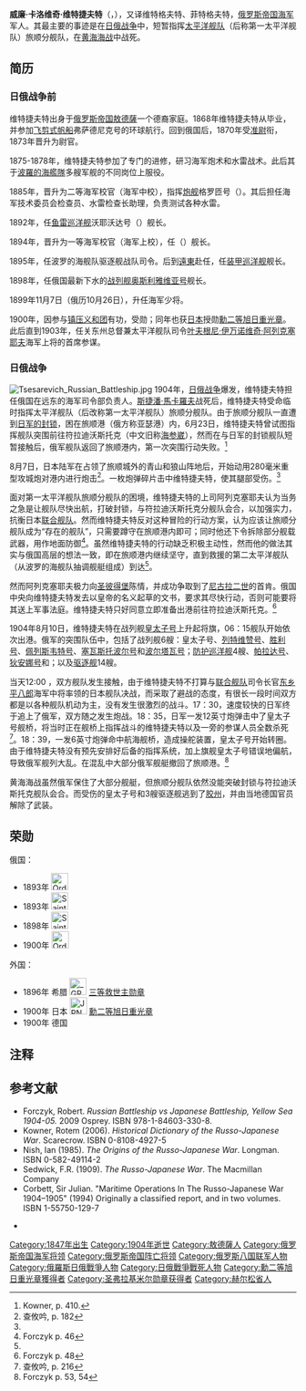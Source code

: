 {{Infobox military person
|name= 威廉·卡洛维奇·维特捷夫特
|birth_date= 1847年10月14日
|death_date= {{Death date and age|1904|08|10|1847|10|14}}
|birth_place= [[俄罗斯帝国|俄罗斯帝国]][[敖德薩|敖德薩]]
|death_place= [[黄海|黄海]]（战死）
|placeofburial= 
|placeofburial_label= Place of burial
|image= Wilgelm Vitgeft.jpg
|caption= 
|nickname= 
|allegiance=[[俄罗斯帝国|俄罗斯帝国]]
|branch=[[俄罗斯帝国海軍|俄罗斯帝国海軍]]
|serviceyears=1868-1904
|rank=[[海軍上將|海軍上將]]
|commands=[[太平洋舰队_(俄罗斯)|太平洋舰队]]（第一太平洋舰队）
|unit=
|battles=[[义和团运动|八国联军镇压义和团]]<br />[[日俄战争|日俄战争]]
|awards= {{link-en|圣斯坦尼斯瓦夫勋章|Order of Saint Stanislaus|一等带剑圣斯坦尼斯瓦夫勋章}}<br />{{link-en|圣弗拉基米尔勋章|Order of Saint Vladimir|三等圣弗拉基米尔勋章}}<br />{{link-en|圣安妮勋章|Order of Saint Anna|二等圣安妮勋章}}
|family=
|laterwork=
}}

'''威廉·卡洛维奇·维特捷夫特'''（'''{{lang-ru|Вильгельм Карлович Витгефт}}'''，'''{{lang-de|Wilhelm Withöft}}'''），又译维特格夫特、菲特格夫特，[[俄罗斯帝国海军|俄罗斯帝国海军]]军人。其最主要的事迹是在[[日俄战争|日俄战争]]中，短暂指挥[[太平洋舰队_(俄罗斯)|太平洋舰队]]（后称第一太平洋舰队）旅顺分舰队，在[[黄海海战_(1904年)|黄海海战]]中战死。

== 简历 ==
=== 日俄战争前 ===
维特捷夫特出身于[[俄罗斯帝国|俄罗斯帝国]][[敖德薩|敖德薩]]一个德裔家庭。1868年维特捷夫特从{{link-en|海上士官生军团|Sea Cadet Corps (Russia)}}毕业，并参加[[飞剪式帆船|飞剪式帆船]]弗萨德尼克号的环球航行。回到俄国后，1870年受[[准尉|准尉]]衔，1873年晋升为尉官。

1875-1878年，维特捷夫特参加了专门的进修，研习海军炮术和水雷战术。此后其于[[波羅的海艦隊|波羅的海艦隊]]多艘军舰的不同岗位上服役。

1885年，晋升为二等海军校官（海军中校），指挥[[巡邏艦|炮舰]]格罗匝号（{{lang-ru|Гроза}}）。其后担任海军技术委员会检查员、水雷检查长助理，负责测试各种水雷。

1892年，任[[鱼雷巡洋舰|鱼雷巡洋舰]]沃耶沃达号（{{lang-ru|Воевода}}）舰长。

1894年，晋升为一等海军校官（海军上校），任{{link-ru|胡蜂号飞剪帆船 (1878年)|Наездник (клипер, 1878)|胡蜂号}}（{{lang-ru|Наездник}}）舰长。

1895年，任波罗的海舰队驱逐舰战队司令。后到[[遠東|遠東]]赴任，任[[装甲巡洋舰|装甲巡洋舰]]{{link-en|迪米特里·顿斯柯伊号装甲巡洋舰|Russian cruiser Dmitrii Donskoi|迪米特里·顿斯柯伊号}}舰长。

1898年，任俄国最新下水的[[战列舰|战列舰]][[奥斯利雅维亚号战列舰|奥斯利雅维亚号]]舰长。

1899年11月7日（俄历10月26日），升任海军少将。

1900年，因参与[[义和团运动|镇压义和团]]有功，受勋{{link-en|圣斯坦尼斯瓦夫勋章|Order of Saint Stanislaus|一等带剑圣斯坦尼斯瓦夫勋章}}；同年也获[[大日本帝国|日本]]授勋[[旭日章|勳二等旭日重光章]]。此后直到1903年，任关东州总督兼太平洋舰队司令[[叶夫根尼·伊万诺维奇·阿列克塞耶夫|叶夫根尼·伊万诺维奇·阿列克塞耶夫]]海军上将的首席参谋。

=== 日俄战争 ===
[[Image:Tsesarevich_Russian_Battleship.jpg|thumb]]
1904年，[[日俄战争|日俄战争]]爆发，维特捷夫特担任俄国在远东的海军司令部负责人。[[斯捷潘·馬卡羅夫|斯捷潘·馬卡羅夫]]战死后，维特捷夫特受命临时指挥太平洋舰队（后改称第一太平洋舰队）旅顺分舰队。由于旅顺分舰队一直遭到[[旅顺口海战|日军的封锁]]，困在旅顺港（俄方称亚瑟港）内，6月23日，维特捷夫特曾试图指挥舰队突围前往符拉迪沃斯托克（中文旧称[[海参崴|海参崴]]），然而在与日军的封锁舰队短暂接触后，俄军舰队返回了旅顺港内，第一次突围行动失败。<ref name= Kowner > Kowner, p. 410.</ref>

8月7日，日本陆军在占领了旅顺城外的青山和狼山阵地后，开始动用280毫米重型攻城炮对港内进行炮击<ref name= zha182>查攸吟, p. 182</ref>。一枚炮弹碎片击中维特捷夫特，使其腿部受伤。<ref name= Kowner/>

面对第一太平洋舰队旅顺分舰队的困境，维特捷夫特的上司阿列克塞耶夫认为当务之急是让舰队尽快出航，打破封锁，与符拉迪沃斯托克分舰队会合，以加强实力，抗衡日本[[联合舰队|联合舰队]]。然而维特捷夫特反对这种冒险的行动方案，认为应该让旅顺分舰队成为“存在的舰队”，只需要蹲守在旅顺港内即可；同时他还下令拆除部分舰载武器，用作地面防御<ref name=f46>Forczyk p. 46</ref>。虽然维特捷夫特的行动缺乏积极主动性，然而他的做法其实与俄国高层的想法一致，即在旅顺港内继续坚守，直到救援的第二太平洋舰队（从波罗的海舰队抽调舰艇组成）到达<ref name=f46/>。

然而阿列克塞耶夫极力向[[圣彼得堡|圣彼得堡]]陈情，并成功争取到了[[尼古拉二世_(俄罗斯)|尼古拉二世]]的首肯。俄国中央向维特捷夫特发去以皇帝的名义起草的文书，要求其尽快行动，否则可能要将其送上军事法庭。维特捷夫特只好同意立即准备出港前往符拉迪沃斯托克。<ref name=f48>Forczyk p. 48</ref>

1904年8月10日，维特捷夫特在战列舰[[皇太子號戰列艦|皇太子号]]上升起将旗，06：15舰队开始依次出港。俄军的突围队伍中，包括了战列舰6艘：皇太子号、[[列特维赞号战列舰|列特维赞号]]、[[胜利号战列舰_(1898年)|胜利号]]、[[佩列斯韦特号战列舰|佩列斯韦特号]]、[[塞瓦斯托波尔号战列舰_(1895年)|塞瓦斯托波尔号]]和[[波尔塔瓦号战列舰_(1894年)|波尔塔瓦号]]；[[防护巡洋舰|防护巡洋舰]]4艘{{link-en|阿斯科利德号防护巡洋舰|Russian cruiser Askold|阿斯科利德号}}、[[帕拉达号防护巡洋舰_(1899年)|帕拉达号]]、[[狄安娜号防护巡洋舰_(1899年)|狄安娜号]]和{{link-en|诺维克号防护巡洋舰 (1900)|Russian cruiser Novik (1900)|诺维克号}}；以及[[驱逐舰|驱逐舰]]14艘。

{{main |黄海海战 (1904年)}}
当天12:00 ，双方舰队发生接触，由于维特捷夫特不打算与[[联合舰队|联合舰队]]司令长官[[东乡平八郎|东乡平八郎]]海军中将率领的日本舰队决战，而采取了避战的态度，有很长一段时间双方都是以各种舰队机动为主，没有发生很激烈的战斗。17：30，速度较快的日军终于追上了俄军，双方随之发生炮战。18：35，日军一发12英寸炮弹击中了皇太子号舰桥，将当时正在舰桥上指挥战斗的维特捷夫特以及一旁的参谋人员全数杀死<ref>查攸吟, p. 216</ref>。18：39，一发6英寸炮弹命中航海舰桥，造成操舵装置，皇太子号开始转圈。由于维特捷夫特没有预先安排好后备的指挥系统，加上旗舰皇太子号错误地偏航，导致俄军舰列大乱。在混乱中大部分俄军舰艇撤回了旅顺港。<ref>Forczyk p. 53, 54</ref>

黄海海战虽然俄军保住了大部分舰艇，但旅顺分舰队依然没能突破封锁与符拉迪沃斯托克舰队会合。而受伤的皇太子号和3艘驱逐舰逃到了[[青岛市|胶州]]，并由当地德国官员解除了武装。

== 荣勋 ==
俄国：
* 1893年 [[File:Order_of_Saint_Anne_Ribbon.PNG|30px]] {{link-en|圣安妮勋章|Order of Saint Anna|二等圣安妮勋章}}
* 1893年 [[File:Saint_vladimir_(bande).png|30px]] {{link-en|圣弗拉基米尔勋章|Order of Saint Vladimir|四等圣弗拉基米尔勋章}}
* 1898年 [[File:Saint_vladimir_(bande).png|30px]] {{link-en|圣弗拉基米尔勋章|Order of Saint Vladimir|三等圣弗拉基米尔勋章}}
* 1900年 [[File:Order_of_Saint_Stanislaus_Ribbon.PNG|30px]] {{link-en|圣斯坦尼斯瓦夫勋章|Order of Saint Stanislaus|一等带剑圣斯坦尼斯瓦夫勋章}}

外国：
* 1896年 希腊 [[File:_GRE_Order_Redeemer_3Class.png|30px]] [[希腊救世主勋章|三等救世主勋章]]
* 1900年 日本 [[File:JPN_Kyokujitsu-sho_2Class_BAR.svg|30px]] [[旭日章|勳二等旭日重光章]]
* 1900年 德国 {{link-en|王冠勋章 (普鲁士)|Order of the Crown (Prussia)|一等带剑加星王冠勋章}}

== 注释 ==
{{reflist}}

== 参考文献 ==
* Forczyk, Robert. ''Russian Battleship vs Japanese Battleship, Yellow Sea 1904-05.'' 2009 Osprey. ISBN 978-1-84603-330-8.
* Kowner, Rotem (2006). ''Historical Dictionary of the Russo-Japanese War''. Scarecrow. ISBN 0-8108-4927-5
* Nish, Ian (1985). ''The Origins of the Russo-Japanese War''. Longman. ISBN 0-582-49114-2
* Sedwick, F.R. (1909). ''The Russo-Japanese War''. The Macmillan Company
* Corbett, Sir Julian. "Maritime Operations In The Russo-Japanese War 1904–1905" (1994) Originally a classified report, and in two volumes. ISBN 1-55750-129-7

* {{Cite book| author= 查攸吟 | year=2012 | title=日俄战争：开战背景及海战始末 |publisher= 武汉大学出版社 |isbn=978-7-307-10167-8|ref=查攸吟}}

{{DEFAULTSORT:Wilgelm Vitgef}}
[[Category:1847年出生|Category:1847年出生]]
[[Category:1904年逝世|Category:1904年逝世]]
[[Category:敖德薩人|Category:敖德薩人]]
[[Category:俄罗斯帝国海军将领|Category:俄罗斯帝国海军将领]]
[[Category:俄罗斯帝国阵亡将领|Category:俄罗斯帝国阵亡将领]]
[[Category:俄罗斯八国联军人物|Category:俄罗斯八国联军人物]]
[[Category:俄羅斯日俄戰爭人物|Category:俄羅斯日俄戰爭人物]]
[[Category:日俄戰爭戰死人物|Category:日俄戰爭戰死人物]]
[[Category:勳二等旭日重光章獲得者|Category:勳二等旭日重光章獲得者]]
[[Category:圣弗拉基米尔勋章获得者|Category:圣弗拉基米尔勋章获得者]]
[[Category:赫尔松省人|Category:赫尔松省人]]